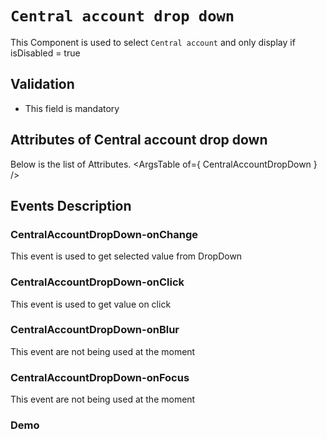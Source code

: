 <!-- Custom-MDX-Documentation.mdx -->

# `Central account drop down`

 
This Component is used to select `Central account` and only display if isDisabled = true

## Validation 
- This field is mandatory

## Attributes of Central account drop down
Below is the list of Attributes.
<ArgsTable of={ CentralAccountDropDown } /> 

## Events Description

### CentralAccountDropDown-onChange

This event is used to get selected value from DropDown

### CentralAccountDropDown-onClick

This event is used to get value on click

### CentralAccountDropDown-onBlur

This event are not being used at the moment

### CentralAccountDropDown-onFocus

This event are not being used at the moment

### Demo

<Canvas>
<Story id="centralaccountdropdown--primary" />
</Canvas>

 